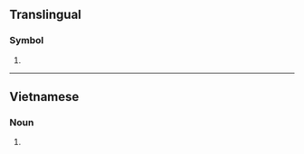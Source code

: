 {{also|.lk|lk.}}
==Translingual==

===Symbol===
{{mul-symbol}}

# {{ISO 3166|1|2|Sri Lanka}}

----

==Vietnamese==

===Noun===
{{vi-noun}}

# {{initialism of|vi|liên khúc||medley}}